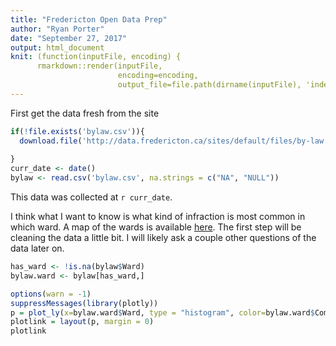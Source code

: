 ```yaml
---
title: "Fredericton Open Data Prep"
author: "Ryan Porter"
date: "September 27, 2017"
output: html_document
knit: (function(inputFile, encoding) { 
      rmarkdown::render(inputFile,
                        encoding=encoding, 
                        output_file=file.path(dirname(inputFile), 'index.html')) })
---
```


First get the data fresh from the site

```r
if(!file.exists('bylaw.csv')){
  download.file('http://data.fredericton.ca/sites/default/files/by-law.csv', 'bylaw.csv')
  
}
curr_date <- date() 
bylaw <- read.csv('bylaw.csv', na.strings = c("NA", "NULL"))

```
This data was collected at `r curr_date`.

I think what I want to know is what kind of infraction is most common in which ward. A map of the wards is available [here](http://www.fredericton.ca/sites/default/files/pdf/2016may11wardmap.pdf). The first step will be cleaning the data a little bit. I will likely ask a couple other questions of the data later on.

```r
has_ward <- !is.na(bylaw$Ward)
bylaw.ward <- bylaw[has_ward,]

options(warn = -1)
suppressMessages(library(plotly))
p = plot_ly(x=bylaw.ward$Ward, type = "histogram", color=bylaw.ward$ComplaintCategory)
plotlink = layout(p, margin = 0)
plotlink

```